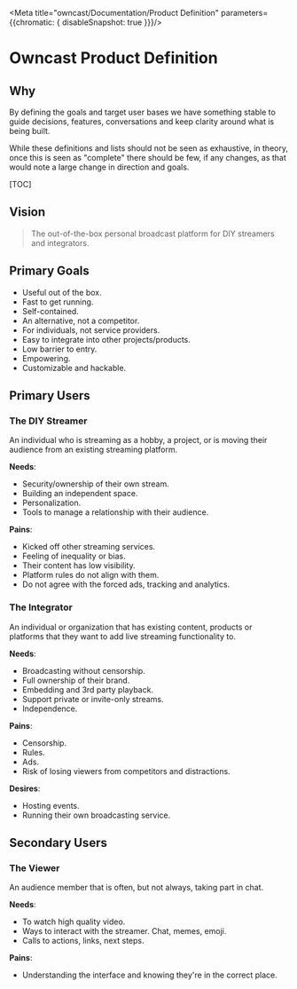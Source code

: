 
<Meta title="owncast/Documentation/Product Definition" parameters={{chromatic: { disableSnapshot: true }}}/>

# Owncast Product Definition

## Why

By defining the goals and target user bases we have something stable to guide decisions, features, conversations and keep clarity around what is being built.

While these definitions and lists should not be seen as exhaustive, in theory, once this is seen as "complete" there should be few, if any changes, as that would note a large change in direction and goals.

[TOC]

## Vision

> The out-of-the-box personal broadcast platform for DIY streamers and integrators.

## Primary Goals

- Useful out of the box.
- Fast to get running.
- Self-contained.
- An alternative, not a competitor.
- For individuals, not service providers.
- Easy to integrate into other projects/products.
- Low barrier to entry.
- Empowering.
- Customizable and hackable.

## Primary Users

### The DIY Streamer

An individual who is streaming as a hobby, a project, or is moving their audience from an existing streaming platform.

**Needs**:

- Security/ownership of their own stream.
- Building an independent space.
- Personalization.
- Tools to manage a relationship with their audience.

**Pains**:

- Kicked off other streaming services.
- Feeling of inequality or bias.
- Their content has low visibility.
- Platform rules do not align with them.
- Do not agree with the forced ads, tracking and analytics.

### The Integrator

An individual or organization that has existing content, products or platforms that they want to add live streaming functionality to.

**Needs**:

- Broadcasting without censorship.
- Full ownership of their brand.
- Embedding and 3rd party playback.
- Support private or invite-only streams.
- Independence.

**Pains**:

- Censorship.
- Rules.
- Ads.
- Risk of losing viewers from competitors and distractions.

**Desires**:

- Hosting events.
- Running their own broadcasting service.

## Secondary Users

### The Viewer

An audience member that is often, but not always, taking part in chat.

**Needs**:

- To watch high quality video.
- Ways to interact with the streamer. Chat, memes, emoji.
- Calls to actions, links, next steps.

**Pains**:

- Understanding the interface and knowing they're in the correct place.

